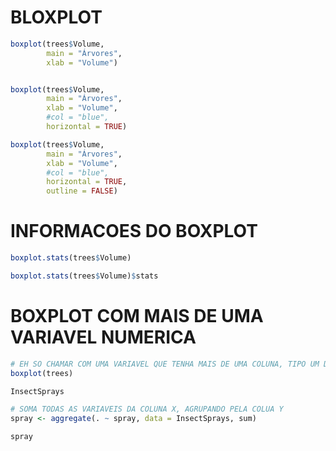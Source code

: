 
# BLOXPLOT
```r

boxplot(trees$Volume,
        main = "Árvores",
        xlab = "Volume")


boxplot(trees$Volume,
        main = "Árvores",
        xlab = "Volume",
        #col = "blue",
        horizontal = TRUE)

boxplot(trees$Volume,
        main = "Árvores",
        xlab = "Volume",
        #col = "blue",
        horizontal = TRUE,
        outline = FALSE)


```



# INFORMACOES DO BOXPLOT
```r

boxplot.stats(trees$Volume)

boxplot.stats(trees$Volume)$stats

```


# BOXPLOT COM MAIS DE UMA VARIAVEL NUMERICA
```r

# EH SO CHAMAR COM UMA VARIAVEL QUE TENHA MAIS DE UMA COLUNA, TIPO UM DATA FRAME
boxplot(trees)

```


```r

InsectSprays

# SOMA TODAS AS VARIAVEIS DA COLUNA X, AGRUPANDO PELA COLUA Y
spray <- aggregate(. ~ spray, data = InsectSprays, sum)

spray

```



